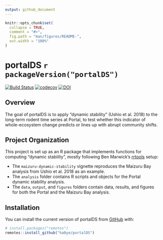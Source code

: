 ```yaml
---
output: github_document
---
```


<!-- README.md is generated from README.Rmd. Please edit that file -->

```r
knitr::opts_chunk$set(
  collapse = TRUE,
  comment = "#>",
  fig.path = "man/figures/README-",
  out.width = "100%"
)
```
# portalDS `r packageVersion("portalDS")`

<!-- badges: start -->
[![Build Status](https://travis-ci.org/ha0ye/portalDS.svg?branch=master)](https://travis-ci.org/ha0ye/portalDS)
[![codecov](https://codecov.io/gh/ha0ye/portalDS/branch/master/graph/badge.svg)](https://codecov.io/gh/ha0ye/portalDS)
[![DOI](https://zenodo.org/badge/141463282.svg)](https://zenodo.org/badge/latestdoi/141463282)
<!-- badges: end -->

## Overview

The goal of portalDS is to apply "dynamic stability" (Ushio et al. 2018) to the long-term rodent time series at Portal, to test whether this indicator of whole-ecosystem change predicts or lines up with abrupt community shifts.

## Project Organization

This project is set up as an R package that implements functions for computing "dynamic stability", mostly following Ben Marwick's [rrtools](https://github.com/benmarwick/rrtools) setup:

* The `maizuru-dynamic-stability` vignette reproduces the Maizuru Bay analysis from Ushio et al. 2018 as an example.
* The `analysis` folder contains R scripts and objects for the Portal dynamic stability analysis.
* The `data`, `output`, and `figures` folders contain data, results, and figures for both the Portal and the Maizuru Bay analysis.

## Installation

You can install the current version of portalDS from [GitHub](https://github.com/ha0ye/portalDS) with:

``` r
# install.packages("remotes")
remotes::install_github("ha0ye/portalDS")
```